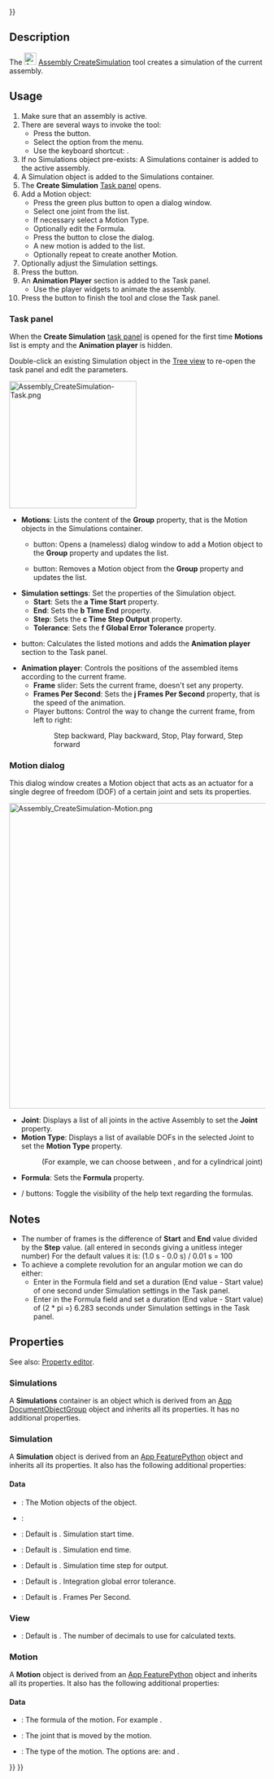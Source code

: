 <languages/>
{{UnfinishedDocu{{#translation:}}}}
<translate>

<!--T:1-->
{{Docnav
|[[Assembly_CreateView|CreateView]]
|[[Assembly_CreateBom|CreateBom]]
|[[Assembly_Workbench|Assembly]]
|IconL=Assembly_CreateView.svg
|IconR=Assembly_CreateBom.svg
|IconC=Workbench_Assembly.svg
}}

<!--T:2-->
{{GuiCommand
|Name=Assembly CreateSimulation
|MenuLocation=Assembly → Create Simulation
|Workbenches=[[Assembly_Workbench|Assembly]]
|Shortcut={{KEY|V}}
|Version=1.1
|SeeAlso=
}}

==Description== <!--T:3-->

<!--T:4-->
The [[Image:Assembly_CreateSimulation.svg|24px]] [[Assembly_CreateSimulation|Assembly CreateSimulation]] tool creates a simulation of the current assembly.

==Usage== <!--T:5-->

<!--T:6-->
# Make sure that an assembly is active.
# There are several ways to invoke the tool:
#* Press the {{Button|[[Image:Assembly_CreateSimulation.svg|16px]] [[Assembly_CreateSimulation|Create Simulation]]}} button.
#* Select the {{MenuCommand|Assembly → [[Image:Assembly_CreateSimulation.svg|16px]] Create Simulation}} option from the menu.
#* Use the keyboard shortcut: {{KEY|S}}.
# If no Simulations object pre-exists: A Simulations container is added to the active assembly.
# A Simulation object is added to the Simulations container.
# The '''Create Simulation''' [[Task_panel|Task panel]] opens.
# Add a Motion object:
#* Press the green plus button to open a dialog window.
#* Select one joint from the list.
#* If necessary select a Motion Type.
#* Optionally edit the Formula.
#* Press the {{Button|OK}} button to close the dialog.
#* A new motion is added to the list.
#* Optionally repeat to create another Motion.
# Optionally adjust the Simulation settings.
# Press the  {{Button|Generate}} button.
# An '''Animation Player''' section is added to the  Task panel.
#* Use the player widgets to animate the assembly.
# Press the {{Button|OK}} button to finish the tool and close the Task panel.

===Task panel=== <!--T:29-->

<!--T:30-->
When the '''Create Simulation''' [[Task_panel|task panel]] is opened for the first time '''Motions''' list is empty and the '''Animation player''' is hidden.

<!--T:31-->
Double-click an existing Simulation object in the [[Tree_view|Tree view]] to re-open the task panel and edit the parameters.

</translate>
[[Image:Assembly_CreateSimulation-Task.png|250px]]
<translate>

<!--T:32-->
* '''Motions''': Lists the content of the '''Group''' property, that is the Motion objects in the Simulations container.
** {{Button|[[Image:List-add.svg|16px]]}} button: Opens a (nameless) dialog window to add a Motion object to the '''Group''' property and updates the list.
** {{Button|[[Image:Edit-delete.svg|16px]]}} button: Removes a Motion object from the '''Group''' property and updates the list.
* '''Simulation settings''': Set the properties of the Simulation object.
** '''Start''': Sets the '''a Time Start''' property.
** '''End''': Sets the '''b Time End''' property.
** '''Step''': Sets the '''c Time Step Output''' property.
** '''Tolerance''': Sets the '''f Global Error Tolerance''' property.
* {{Button|Generate}} button: Calculates the listed motions and adds the '''Animation player''' section to the Task panel.
* '''Animation player''': Controls the positions of the assembled items according to the current frame.
** '''Frame''' slider: Sets the current frame, doesn't set any property.
** '''Frames Per Second''': Sets the '''j Frames Per Second''' property, that is the speed of the animation.
** Player buttons: Control the way to change the current frame, from left to right:
**: Step backward, Play backward, Stop, Play forward, Step forward

===Motion dialog=== <!--T:33-->

<!--T:34-->
This dialog window creates a Motion object that acts as an actuator for a single degree of freedom (DOF) of a certain joint and sets its properties.

</translate>
[[Image:Assembly_CreateSimulation-Motion.png|600px]]
<translate>

<!--T:35-->
{{Caption|The extra help text appears if the {{Button|Help}} button is pressed.<br>(Don't mind the appearance of the {{Button|OK}} button, it is active and useable)}}

<!--T:36-->
* '''Joint''': Displays a list of all joints in the active Assembly to set the '''Joint''' property.
* '''Motion Type''': Displays a list of available DOFs in the selected Joint to set the '''Motion Type''' property.
*: (For example, we can choose between {{Value|Angular}}, and {{Value|Linear}} for a cylindrical joint)
* '''Formula''': Sets the '''Formula''' property.
* {{Button|Help}} / {{Button|Hide help}} buttons: Toggle the visibility of the help text regarding the formulas.

==Notes== <!--T:8-->

<!--T:9-->
* The number of frames is the difference of '''Start''' and '''End''' value divided by the '''Step''' value. (all entered in seconds giving a unitless integer number) For the default values it is: (1.0 s - 0.0 s) / 0.01 s = 100 
* To achieve a complete revolution for an angular motion we can do either:
** Enter {{Value|2 * pi * time}} in the Formula field and set a duration (End value - Start value) of one second under Simulation settings in the Task panel.
** Enter {{Value|1 * time}} in the Formula field and set a duration (End value - Start value) of (2 * pi =) 6.283 seconds under Simulation settings in the Task panel.

==Properties== <!--T:10-->

<!--T:11-->
See also: [[Property_editor|Property editor]].

===Simulations=== <!--T:12-->

<!--T:13-->
A '''Simulations''' container is an {{Incode|Assembly::SimulationGroup}} object which is derived from an [[App_DocumentObjectGroup|App DocumentObjectGroup]] object and inherits all its properties. It has no additional properties.

===Simulation=== <!--T:14-->

<!--T:15-->
A '''Simulation''' object is derived from an [[App_FeaturePython|App FeaturePython]] object and inherits all its properties. It also has the following additional properties:

====Data==== <!--T:16-->

<!--T:17-->
{{Properties_Title|Base}}

<!--T:18-->
* {{PropertyData|Group|LinkList}}: The Motion objects of the object.
* {{PropertyData|_ Group Touched|Bool|hidden}}:

<!--T:19-->
{{Properties_Title|Simulation}}

<!--T:20-->
* {{PropertyData|a Time Start|Time}}: Default is {{value|0.0 s}}. Simulation start time.
* {{PropertyData|b Time End|Time}}: Default is {{value|4.0 s}}. Simulation end time.
* {{PropertyData|c Time Step Output|Time}}: Default is {{value|0.01 s}}. Simulation time step for output.
* {{PropertyData|f Global Error Tolerance|Float}}: Default is {{value|1e-06}}. Integration global error tolerance.
* {{PropertyData|j Frames Per Second|Integer}}: Default is {{value|30}}. Frames Per Second.

===View=== <!--T:21-->

<!--T:22-->
{{Properties_Title|Space}}

<!--T:23-->
* {{PropertyView|Decimals|Integer}}: Default is {{value|9}}. The number of decimals to use for calculated texts.

===Motion=== <!--T:24-->

<!--T:25-->
A '''Motion''' object is derived from an [[App_FeaturePython|App FeaturePython]] object and inherits all its properties. It also has the following additional properties:

====Data==== <!--T:26-->

<!--T:27-->
{{Properties_Title|Motion}}

<!--T:28-->
* {{PropertyData|Formula|String}}: The formula of the motion. For example {{Value|1.0*time}}.
* {{PropertyData|Joint|XLinkSubHidden}}: The joint that is moved by the motion.
* {{PropertyData|Motion Type|Enumeration}}: The type of the motion. The options are: {{Value|Angular}} and {{Value|Linear}}.


<!--T:7-->
{{Docnav
|[[Assembly_CreateView|CreateView]]
|[[Assembly_CreateBom|CreateBom]]
|[[Assembly_Workbench|Assembly]]
|IconL=Assembly_CreateView.svg
|IconR=Assembly_CreateBom.svg
|IconC=Workbench_Assembly.svg
}}

</translate>
{{Assembly_Tools_navi{{#translation:}}}}
{{Userdocnavi{{#translation:}}}}